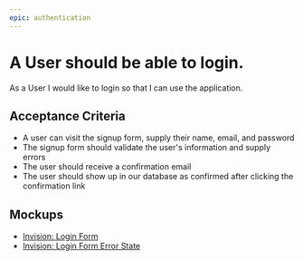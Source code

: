 ```yaml
---
epic: authentication
---
```

# A User should be able to login.

As a User I would like to login so that I can use the application.

## Acceptance Criteria

-   A user can visit the signup form, supply their name, email, and password
-   The signup form should validate the user's information and supply errors
-   The user should receive a confirmation email
-   The user should show up in our database as confirmed after clicking the confirmation link

## Mockups

-   [Invision: Login Form](https://invisionapp.com)
-   [Invision: Login Form Error State ](https://invisionapp.com)
